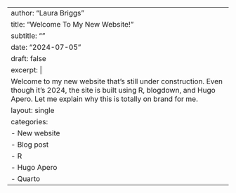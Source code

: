 ---
author: "Laura Briggs"
title: "Welcome To My New Website!"
subtitle: ""
date: "2024-07-05"
draft: false
excerpt: |
  Welcome to my new website that's still under construction. Even though it's 2024, the   site is built using R, blogdown, and Hugo Apero. Let me explain why this is totally on   brand for me.
layout: single
categories:
- New website
- Blog post
- R
- Hugo Apero
- Quarto
---
